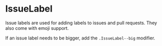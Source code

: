 

<Meta of={IssueLabelStories} />

# IssueLabel

Issue labels are used for adding labels to issues and pull requests. They also come with emoji support.

<Canvas of={IssueLabelStories.Default} />

If an issue label needs to be bigger, add the `.IssueLabel--big` modifier.

<Canvas of={IssueLabelStories.Big} />
